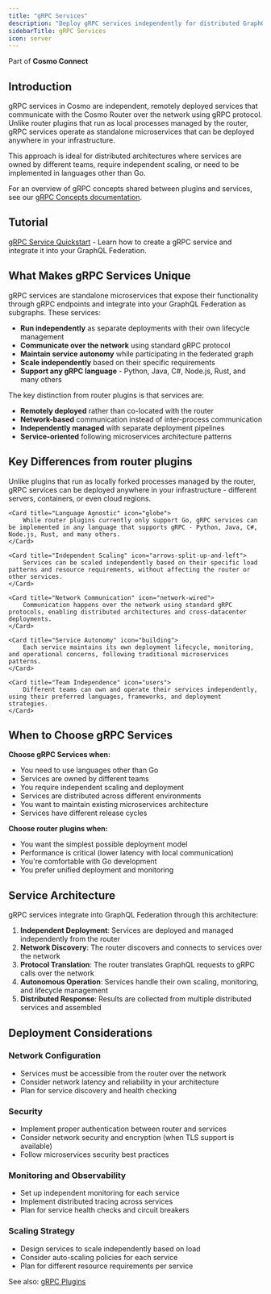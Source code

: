 ```yaml
---
title: "gRPC Services"
description: "Deploy gRPC services independently for distributed GraphQL Federation."
sidebarTitle: gRPC Services
icon: server
---
```

Part of **Cosmo Connect**

## Introduction

gRPC services in Cosmo are independent, remotely deployed services that communicate with the Cosmo Router over the network using gRPC protocol. Unlike router plugins that run as local processes managed by the router, gRPC services operate as standalone microservices that can be deployed anywhere in your infrastructure.

This approach is ideal for distributed architectures where services are owned by different teams, require independent scaling, or need to be implemented in languages other than Go.

For an overview of gRPC concepts shared between plugins and services, see our [gRPC Concepts documentation](/router/gRPC/concepts).

## Tutorial

[gRPC Service Quickstart](/tutorial/grpc-service-quickstart) - Learn how to create a gRPC service and integrate it into your GraphQL Federation.

## What Makes gRPC Services Unique

gRPC services are standalone microservices that expose their functionality through gRPC endpoints and integrate into your GraphQL Federation as subgraphs. These services:

- **Run independently** as separate deployments with their own lifecycle management
- **Communicate over the network** using standard gRPC protocol
- **Maintain service autonomy** while participating in the federated graph
- **Scale independently** based on their specific requirements
- **Support any gRPC language** - Python, Java, C#, Node.js, Rust, and many others

The key distinction from router plugins is that services are:
- **Remotely deployed** rather than co-located with the router
- **Network-based** communication instead of inter-process communication
- **Independently managed** with separate deployment pipelines
- **Service-oriented** following microservices architecture patterns

## Key Differences from router plugins

<CardGroup cols={2}>
    <Card title="Remote Deployment" icon="cloud">
        Unlike plugins that run as locally forked processes managed by the router, gRPC services can be deployed anywhere in your infrastructure - different servers, containers, or even cloud regions.
    </Card>
    
    <Card title="Language Agnostic" icon="globe">
        While router plugins currently only support Go, gRPC services can be implemented in any language that supports gRPC - Python, Java, C#, Node.js, Rust, and many others.
    </Card>
    
    <Card title="Independent Scaling" icon="arrows-split-up-and-left">
        Services can be scaled independently based on their specific load patterns and resource requirements, without affecting the router or other services.
    </Card>
    
    <Card title="Network Communication" icon="network-wired">
        Communication happens over the network using standard gRPC protocols, enabling distributed architectures and cross-datacenter deployments.
    </Card>
    
    <Card title="Service Autonomy" icon="building">
        Each service maintains its own deployment lifecycle, monitoring, and operational concerns, following traditional microservices patterns.
    </Card>
    
    <Card title="Team Independence" icon="users">
        Different teams can own and operate their services independently, using their preferred languages, frameworks, and deployment strategies.
    </Card>
</CardGroup>

## When to Choose gRPC Services

**Choose gRPC Services when:**
- <Icon icon="globe" /> You need to use languages other than Go 
- <Icon icon="users" /> Services are owned by different teams
- <Icon icon="arrows-split-up-and-left" /> You require independent scaling and deployment
- <Icon icon="network-wired" /> Services are distributed across different environments
- <Icon icon="building" /> You want to maintain existing microservices architecture
- <Icon icon="clock" /> Services have different release cycles

**Choose router plugins when:**
- <Icon icon="rocket" /> You want the simplest possible deployment model
- <Icon icon="bolt" /> Performance is critical (lower latency with local communication)
- <Icon icon="laptop-code" /> You're comfortable with Go development
- <Icon icon="arrows-rotate" /> You prefer unified deployment and monitoring

## Service Architecture

gRPC services integrate into GraphQL Federation through this architecture:

1. **Independent Deployment**: Services are deployed and managed independently from the router
2. **Network Discovery**: The router discovers and connects to services over the network
3. **Protocol Translation**: The router translates GraphQL requests to gRPC calls over the network
4. **Autonomous Operation**: Services handle their own scaling, monitoring, and lifecycle management
5. **Distributed Response**: Results are collected from multiple distributed services and assembled

## Deployment Considerations

### Network Configuration
- Services must be accessible from the router over the network
- Consider network latency and reliability in your architecture
- Plan for service discovery and health checking

### Security
- Implement proper authentication between router and services
- Consider network security and encryption (when TLS support is available)
- Follow microservices security best practices

### Monitoring and Observability
- Set up independent monitoring for each service
- Implement distributed tracing across services
- Plan for service health checks and circuit breakers

### Scaling Strategy
- Design services to scale independently based on load
- Consider auto-scaling policies for each service
- Plan for different resource requirements per service

See also: [gRPC Plugins](./router/gRPC/plugins)